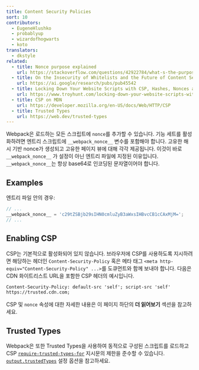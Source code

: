```yaml
---
title: Content Security Policies
sort: 10
contributors:
  - EugeneHlushko
  - probablyup
  - wizardofhogwarts
  - koto
translators:
  - dkstyle
related:
  - title: Nonce purpose explained
    url: https://stackoverflow.com/questions/42922784/what-s-the-purpose-of-the-html-nonce-attribute-for-script-and-style-elements
  - title: On the Insecurity of Whitelists and the Future of Content Security Policy
    url: https://ai.google/research/pubs/pub45542
  - title: Locking Down Your Website Scripts with CSP, Hashes, Nonces and Report URI
    url: https://www.troyhunt.com/locking-down-your-website-scripts-with-csp-hashes-nonces-and-report-uri/
  - title: CSP on MDN
    url: https://developer.mozilla.org/en-US/docs/Web/HTTP/CSP
  - title: Trusted Types
    url: https://web.dev/trusted-types
---
```


Webpack은 로드하는 모든 스크립트에 `nonce`를 추가할 수 있습니다. 기능 세트를 활성화하려면 엔트리 스크립트에 `__webpack_nonce__` 변수를 포함해야 합니다. 고유한 해시 기반 nonce가 생성되고 고유한 페이지 뷰에 대해 각각 제공됩니다. 이것이 바로 `__webpack_nonce__` 가 설정이 아닌 엔트리 파일에 지정된 이유입니다. `__webpack_nonce__`는 항상 base64로 인코딩된 문자열이어야 합니다.

## Examples

엔트리 파일 안의 경우:

```js
// ...
__webpack_nonce__ = 'c29tZSBjb29sIHN0cmluZyB3aWxsIHBvcCB1cCAxMjM=';
// ...
```

## Enabling CSP

CSP는 기본적으로 활성화되어 있지 않습니다. 브라우저에 CSP를 사용하도록 지시하려면 해당하는 헤더인 `Content-Security-Policy` 혹은 메타 태그 `<meta http-equiv="Content-Security-Policy" ...>`를 도큐먼트와 함께 보내야 합니다. 다음은 CDN 화이트리스트 URL을 포함한 CSP 헤더의 예시입니다.

```html
Content-Security-Policy: default-src 'self'; script-src 'self'
https://trusted.cdn.com;
```

CSP 및 `nonce` 속성에 대한 자세한 내용은 이 페이지 하단의 **더 읽어보기** 섹션을 참고하세요.

## Trusted Types

Webpack은 또한 Trusted Types을 사용하여 동적으로 구성된 스크립트를 로드하고 CSP [`require-trusted-types-for`](https://developer.mozilla.org/en-US/docs/Web/HTTP/Headers/Content-Security-Policy/require-trusted-types-for) 지시문의 제한을 준수할 수 있습니다. [`output.trustedTypes`](/configuration/output/#outputtrustedtypes) 설정 옵션을 참고하세요.
